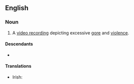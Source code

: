 ==English==
{{wikipedia}}

===Noun===
{{en-noun|video nasties}}

# {{lb|en|British|informal}} A [[video recording]] depicting excessive [[gore]] and [[violence]].

====Descendants====
* {{desc|ga|físghránnán|calq=1}}

====Translations====
{{trans-top|video depicting excessive gore and violence}}
* Irish: {{t|ga|físghránnán|m}}
{{trans-mid}}
{{trans-bottom}}